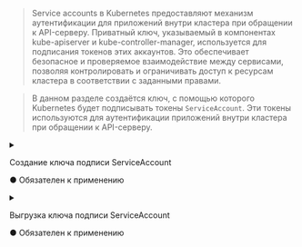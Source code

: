 
> Service accounts в Kubernetes предоставляют механизм аутентификации для приложений внутри кластера при обращении к API-серверу. Приватный ключ, указываемый в компонентах kube-apiserver и kube-controller-manager, используется для подписания токенов этих аккаунтов. Это обеспечивает безопасное и проверяемое взаимодействие между сервисами, позволяя контролировать и ограничивать доступ к ресурсам кластера в соответствии с заданными правами.

> В данном разделе создаётся ключ, с помощью которого Kubernetes будет подписывать токены `ServiceAccount`. Эти токены используются для аутентификации приложений внутри кластера при обращении к API-серверу.

<Tabs groupId="phase">
  <TabItem value="init">
    <details>
      <summary>
        <div style={{ display: 'flex', justifyContent: 'space-between', flexWrap: 'wrap' }}>
          <p style={{ marginBottom: 0 }}>Создание ключа подписи ServiceAccount</p>
          <p className="obligatory-note-orange">● Обязателен к применению</p>
        </div>
      </summary>
      <ServiceAccount />
    </details>
  </TabItem>
  <TabItem value="join">
    <details>
      <summary>
        <div style={{ display: 'flex', justifyContent: 'space-between', flexWrap: 'wrap' }}>
          <p style={{ marginBottom: 0 }}>Выгрузка ключа подписи ServiceAccount</p>
          <p className="obligatory-note-orange">● Обязателен к применению</p>
        </div>
      </summary>
      TODO
    </details>
  </TabItem>
</Tabs>
